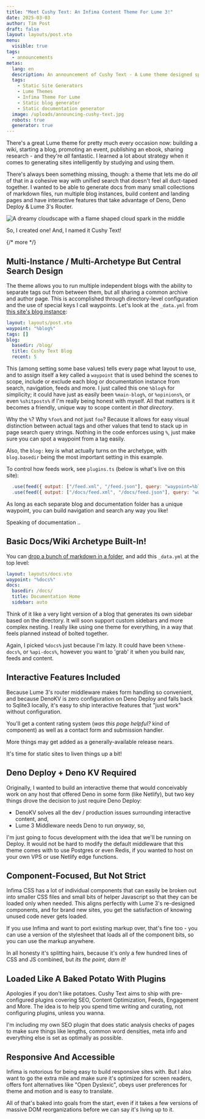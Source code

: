 ```yaml
---
title: "Meet Cushy Text: An Infima Content Theme For Lume 3!"
date: 2025-03-03
author: Tim Post
draft: false
layout: layouts/post.vto
menu:
  visible: true
tags:
  - announcements
metas:
  lang: en
  description: An announcement of Cushy Text - A Lume theme designed specifically to suit the needs of content-rich websites.
  tags:
    - Static Site Generators
    - Lume Themes
    - Infima Theme For Lume
    - Static blog generator
    - Static documentation generator
  image: /uploads/announcing-cushy-text.jpg
  robots: true
  generator: true
---
```


There's a great Lume theme for pretty much every occasion now: building a wiki, starting 
a blog, promoting an event, publishing an ebook, sharing research - and  they're _all_ 
fantastic. I learned a lot about strategy when it comes to generating sites intelligently
by studying and using them.

There's always been something missing, though: a theme that lets me do _all_ of that in 
a cohesive way with unified search that doesn't feel all duct-taped together. I wanted
to be able to generate docs from many small collections of markdown files, run multiple
blog instances, build content and landing pages and have interactive features that take 
advantage of Deno, Deno Deploy & Lume 3's Router.

<img class="blog_image" 
  src="/uploads/announcing-cushy-text.jpg" 
  alt="A dreamy cloudscape with a flame shaped cloud spark in the middle" 
  title="A Dreamy Text Template For Lume 3" />

So, I created one! And, I named it Cushy Text!

{/* more */}

## Multi-Instance / Multi-Archetype But Central Search Design

The theme allows you to run multiple independent blogs with the ability to separate
tags out from between them, but all sharing a common archive and author page. This
is accomplished through directory-level configuration and the use of special keys 
I call waypoints. Let's look at the `_data.yml` from [this site's blog instance](/blog/):

```yml
layout: layouts/post.vto
waypoint: "%blog%"
tags: []
blog:
  basedir: /blog/
  title: Cushy Text Blog
  recent: 5
```

This (among setting some base values) tells every page what layout to use, and 
to assign itself a key called a `waypoint` that is used behind the scenes to 
scope, include or exclude each blog or documentation instance from search,
navigation, feeds and more. I just called this one `%blog%` for simplicity;
it could have just as easily been `%main-blog%`, or `%opinions%`, or even 
`%shitposts%` if I'm really being honest with myself. All that matters is 
it becomes a friendly, unique way to scope content _in that directory_.

Why the `%`? Why `%foo%` and not just `foo`? Because it allows for easy
visual distinction between actual tags and other values that tend to 
stack up in page search query strings. Nothing in the code enforces using
`%`, just make sure you can spot a waypoint from a tag easily.

Also, the `blog:` key is what actually turns on the archetype, with `blog.basedir`
being the most important setting in this example.

To control how feeds work, see `plugins.ts` (below is what's live on this site):

```js
  .use(feed({ output: ["/feed.xml", "/feed.json"], query: "waypoint=%blog%" }))
  .use(feed({ output: ["/docs/feed.xml", "/docs/feed.json"], query: "waypoint=%docs%" }))
```

As long as each separate blog and documentation folder has a unique waypoint,
you can build navigation and search any way you like!

Speaking of documentation ..

## Basic Docs/Wiki Archetype Built-In!

You can [drop a bunch of markdown in a folder](/docs/), and add this `_data.yml` at the 
top level:

```yml
layout: layouts/docs.vto
waypoint: "%docs%"
docs:
  basedir: /docs/
  title: Documentation Home
  sidebar: auto
```

Think of it like a very light version of a blog that generates its own sidebar based on 
the directory. It will soon support custom sidebars and more complex nesting. I really
like using one theme for everything, in a way that feels planned instead of bolted together.

Again, I picked `%docs%` just because I'm lazy. It could have been `%theme-docs%`, or 
`%api-docs%`, however you want to 'grab' it when you build nav, feeds and content.

## Interactive Features Included

Because Lume 3's router middleware makes form handling so convenient, and because DenoKV
is zero configuration on Deno Deploy and falls back to Sqlite3 locally, it's easy to ship
interactive features that "just work" without configuration.

You'll get a content rating system (_was this page helpful?_ kind of component) as well
as a contact form and submission handler.

More things may get added as a generally-available release nears.

It's time for static sites to liven things up a bit!

## Deno Deploy + Deno KV Required

Originally, I wanted to build an interactive theme that would conceivably work on any
host that offered Deno in some form (like Netlify), but two key things drove the decision
to just require Deno Deploy:

 - DenoKV solves all the dev / production issues surrounding interactive content, and, 
 - Lume 3 Middleware needs Deno to run _anyway_, so, 

I'm just going to focus development with the idea that we'll be running on Deploy. It would
not be hard to modify the default middleware that this theme comes with to use Postgres 
or even Redis, if you wanted to host on your own VPS or use Netlify edge functions.

## Component-Focused, But Not Strict 

Infima CSS has a lot of individual components that can easily be broken out into smaller
CSS files and small bits of helper Javascript so that they can be loaded only when needed. 
This aligns perfectly with Lume 3's re-designed components, and for brand new sites, you
get the satisfaction of knowing unused code never gets loaded.

If you use Infima and want to port existing markup over, that's fine too - you can use a 
version of the stylesheet that loads all of the component bits, so you can use the markup
anywhere. 

In all honesty it's splitting hairs, because it's only a few hundred lines of CSS and JS
combined, but _its the point, darn it!_

## Loaded Like A Baked Potato With Plugins

Apologies if you don't like potatoes. Cushy Text aims to ship with pre-configured plugins 
covering SEO, Content Optimization, Feeds, Engagement and More. The idea is to help you 
spend time writing and curating, not configuring plugins, unless you wanna.

I'm including my own SEO plugin that does static analysis checks of pages to make sure
things like lengths, common word densities, meta info and everything else is set as 
optimally as possible. 

## Responsive And Accessible

Infima is notorious for being easy to build responsive sites with. But I also want to go 
the extra mile and make sure it's optimized for screen readers, offers font alternatives 
like "Open Dyslexic", obeys user preferences for theme and motion and is easy to translate.

All of that's baked into goals from the start, even if it takes a few versions of massive
DOM reorganizations before we can say it's living up to it.
